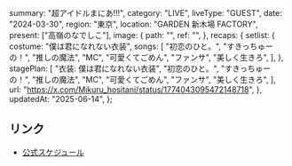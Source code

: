   summary: "超アイドルまにあ!!!",
  category: "LIVE",
  liveType: "GUEST",
  date: "2024-03-30",
  region: "東京",
  location: "GARDEN 新木場 FACTORY",
  present: ["高嶺のなでしこ"],
  image: {
    path: "",
    ref: "",
  },
  recaps: {
    setlist: {
      costume: "僕は君になれない衣装",
      songs: [
        "初恋のひと。",
        "すきっちゅーの！",
        "推しの魔法",
        "MC",
        "可愛くてごめん",
        "ファンサ",
        "美しく生きろ",
      ],
    },
    stagePlan: [
      "衣装: 僕は君になれない衣装",
      "初恋のひと。",
      "すきっちゅーの！",
      "推しの魔法",
      "MC",
      "可愛くてごめん",
      "ファンサ",
      "美しく生きろ",
    ],
    url: "https://x.com/Mikuru_hositani/status/1774043095472148718",
  },
  updatedAt: "2025-06-14",
};

## リンク

- [公式スケジュール](https://takanenonadeshiko.jp/?p=1907)

